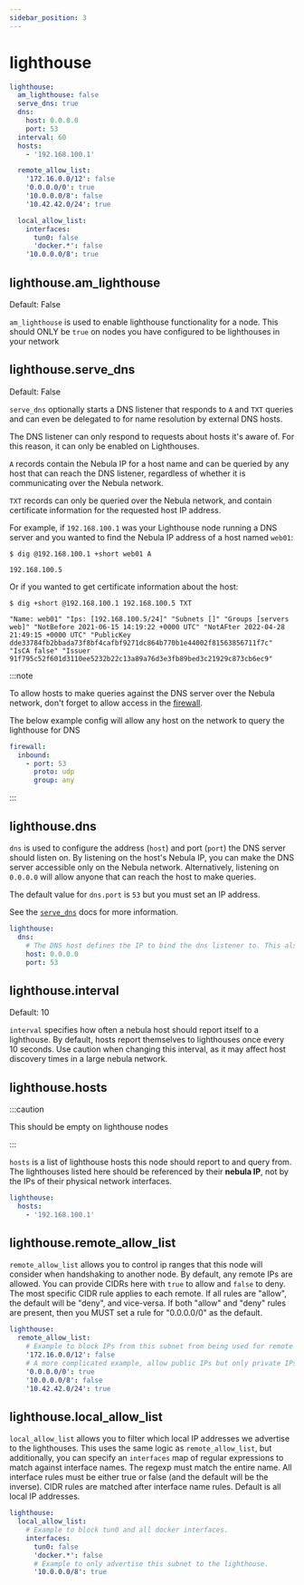 ```yaml
---
sidebar_position: 3
---
```



# lighthouse

```yml
lighthouse:
  am_lighthouse: false
  serve_dns: true
  dns:
    host: 0.0.0.0
    port: 53
  interval: 60
  hosts:
    - '192.168.100.1'

  remote_allow_list:
    '172.16.0.0/12': false
    '0.0.0.0/0': true
    '10.0.0.0/8': false
    '10.42.42.0/24': true

  local_allow_list:
    interfaces:
      tun0: false
      'docker.*': false
    '10.0.0.0/8': true
```

## lighthouse.am_lighthouse

<Pill className="mb-24">Default: False</Pill>

`am_lighthouse` is used to enable lighthouse functionality for a node. This should ONLY be `true` on nodes you have
configured to be lighthouses in your network

## lighthouse.serve_dns

<Pill className="mb-24">Default: False</Pill>

`serve_dns` optionally starts a DNS listener that responds to `A` and `TXT` queries and can even be delegated to for
name resolution by external DNS hosts.

The DNS listener can only respond to requests about hosts it's aware of. For this reason, it can only be enabled on
Lighthouses.

`A` records contain the Nebula IP for a host name and can be queried by any host that can reach the DNS listener,
regardless of whether it is communicating over the Nebula network.

`TXT` records can only be queried over the Nebula network, and contain certificate information for the requested host IP
address.

For example, if `192.168.100.1` was your Lighthouse node running a DNS server and you wanted to find the Nebula IP
address of a host named `web01`:

```shell
$ dig @192.168.100.1 +short web01 A

192.168.100.5
```

Or if you wanted to get certificate information about the host:

```shell
$ dig +short @192.168.100.1 192.168.100.5 TXT

"Name: web01" "Ips: [192.168.100.5/24]" "Subnets []" "Groups [servers web]" "NotBefore 2021-06-15 14:19:22 +0000 UTC" "NotAFter 2022-04-28 21:49:15 +0000 UTC" "PublicKey dde33784fb2bbada73f8bf4cafbf9271dc864b770b1e44002f81563856711f7c" "IsCA false" "Issuer 91f795c52f601d3110ee5232b22c13a89a76d3e3fb89bed3c21929c873cb6ec9"
```

:::note

To allow hosts to make queries against the DNS server over the Nebula network, don't forget to allow access in the
[firewall](/config/firewall).

The below example config will allow any host on the network to query the lighthouse for DNS

```yml
firewall:
  inbound:
    - port: 53
      proto: udp
      group: any
```

:::

## lighthouse.dns

`dns` is used to configure the address (`host`) and port (`port`) the DNS server should listen on. By listening on the
host's Nebula IP, you can make the DNS server accessible only on the Nebula network. Alternatively, listening on
`0.0.0.0` will allow anyone that can reach the host to make queries.

The default value for `dns.port` is `53` but you must set an IP address.

See the [`serve_dns`](#lighthouseserve_dns) docs for more information.

```yml
lighthouse:
  dns:
    # The DNS host defines the IP to bind the dns listener to. This also allows binding to the nebula node IP.
    host: 0.0.0.0
    port: 53
```

## lighthouse.interval

<Pill className="mb-24">Default: 10</Pill>

`interval` specifies how often a nebula host should report itself to a lighthouse. By default, hosts report themselves
to lighthouses once every 10 seconds. Use caution when changing this interval, as it may affect host discovery times in
a large nebula network.

## lighthouse.hosts

:::caution

This should be empty on lighthouse nodes

:::

`hosts` is a list of lighthouse hosts this node should report to and query from. The lighthouses listed here should be
referenced by their **nebula IP**, not by the IPs of their physical network interfaces.

```yml
lighthouse:
  hosts:
    - '192.168.100.1'
```

## lighthouse.remote_allow_list

`remote_allow_list` allows you to control ip ranges that this node will consider when handshaking to another node. By
default, any remote IPs are allowed. You can provide CIDRs here with `true` to allow and `false` to deny. The most
specific CIDR rule applies to each remote. If all rules are "allow", the default will be "deny", and vice-versa. If both
"allow" and "deny" rules are present, then you MUST set a rule for "0.0.0.0/0" as the default.

```yml
lighthouse:
  remote_allow_list:
    # Example to block IPs from this subnet from being used for remote IPs.
    '172.16.0.0/12': false
    # A more complicated example, allow public IPs but only private IPs from a specific subnet
    '0.0.0.0/0': true
    '10.0.0.0/8': false
    '10.42.42.0/24': true
```

## lighthouse.local_allow_list

`local_allow_list` allows you to filter which local IP addresses we advertise to the lighthouses. This uses the same
logic as `remote_allow_list`, but additionally, you can specify an `interfaces` map of regular expressions to match
against interface names. The regexp must match the entire name. All interface rules must be either true or false (and
the default will be the inverse). CIDR rules are matched after interface name rules. Default is all local IP addresses.

```yml
lighthouse:
  local_allow_list:
    # Example to block tun0 and all docker interfaces.
    interfaces:
      tun0: false
      'docker.*': false
      # Example to only advertise this subnet to the lighthouse.
      '10.0.0.0/8': true
```
